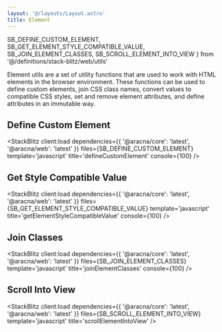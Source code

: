 ```yaml
---
layout: '@/layouts/Layout.astro'
title: Element
---
```


  SB_DEFINE_CUSTOM_ELEMENT,
  SB_GET_ELEMENT_STYLE_COMPATIBLE_VALUE,
  SB_JOIN_ELEMENT_CLASSES,
  SB_SCROLL_ELEMENT_INTO_VIEW
} from '@/definitions/stack-blitz/web/utils'

Element utils are a set of utility functions that are used to work with HTML elements in the browser environment. These functions can be used to define custom elements, join CSS class names, convert values to compatible CSS styles, set and remove element attributes, and define attributes in an immutable way.

## Define Custom Element

<StackBlitz
  client:load
  dependencies={{ '@aracna/core': 'latest', '@aracna/web': 'latest' }}
  files={SB_DEFINE_CUSTOM_ELEMENT}
  template='javascript'
  title='defineCustomElement'
  console={100}
/>

## Get Style Compatible Value

<StackBlitz
  client:load
  dependencies={{ '@aracna/core': 'latest', '@aracna/web': 'latest' }}
  files={SB_GET_ELEMENT_STYLE_COMPATIBLE_VALUE}
  template='javascript'
  title='getElementStyleCompatibleValue'
  console={100}
/>

## Join Classes

<StackBlitz
  client:load
  dependencies={{ '@aracna/core': 'latest', '@aracna/web': 'latest' }}
  files={SB_JOIN_ELEMENT_CLASSES}
  template='javascript'
  title='joinElementClasses'
  console={100}
/>

## Scroll Into View

<StackBlitz
  client:load
  dependencies={{ '@aracna/core': 'latest', '@aracna/web': 'latest' }}
  files={SB_SCROLL_ELEMENT_INTO_VIEW}
  template='javascript'
  title='scrollElementIntoView'
/>
